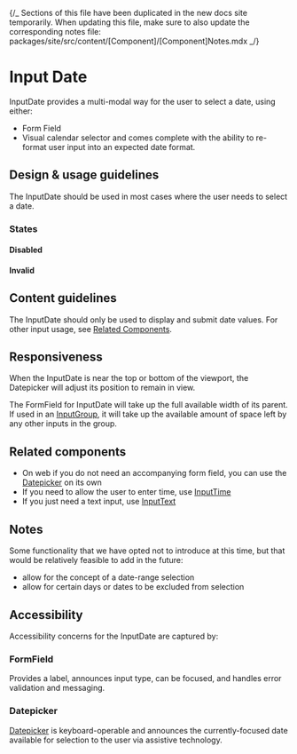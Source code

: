 
{/_ Sections of this file have been duplicated in the new docs site temporarily.
When updating this file, make sure to also update the corresponding notes file:
packages/site/src/content/[Component]/[Component]Notes.mdx _/}

<Meta title="Components/Forms and Inputs/InputDate" />

# Input Date

InputDate provides a multi-modal way for the user to select a date, using
either:

- Form Field
- Visual calendar selector and comes complete with the ability to re-format user
  input into an expected date format.

## Design & usage guidelines

The InputDate should be used in most cases where the user needs to select a
date.

### States

#### Disabled

<Canvas>
  <InputDate placeholder="Start Date" disabled={true} onChange={undefined} />
</Canvas>

#### Invalid

<Canvas>
  <InputDate
    placeholder="Start date"
    invalid="Start Date is required"
    onChange={undefined}
  />
</Canvas>

## Content guidelines

The InputDate should only be used to display and submit date values. For other
input usage, see [Related Components](#related-components).

## Responsiveness

When the InputDate is near the top or bottom of the viewport, the Datepicker
will adjust its position to remain in view.

The FormField for InputDate will take up the full available width of its parent.
If used in an
[InputGroup](../?path=/docs/components-forms-and-inputs-inputgroup--docs), it
will take up the available amount of space left by any other inputs in the
group.

## Related components

- On web if you do not need an accompanying form field, you can use the
  [Datepicker](../?path=/docs/components-selections-datepicker--docs) on its own
- If you need to allow the user to enter time, use
  [InputTime](../?path=/docs/components-forms-and-inputs-inputtime--docs)
- If you just need a text input, use
  [InputText](../?path=/docs/components-forms-and-inputs-inputtext--docs)

## Notes

Some functionality that we have opted not to introduce at this time, but that
would be relatively feasible to add in the future:

- allow for the concept of a date-range selection
- allow for certain days or dates to be excluded from selection

## Accessibility

Accessibility concerns for the InputDate are captured by:

### FormField

Provides a label, announces input type, can be focused, and handles error
validation and messaging.

### Datepicker

[Datepicker](../?path=/docs/components-selections-datepicker--docs#accessibility)
is keyboard-operable and announces the currently-focused date available for
selection to the user via assistive technology.
